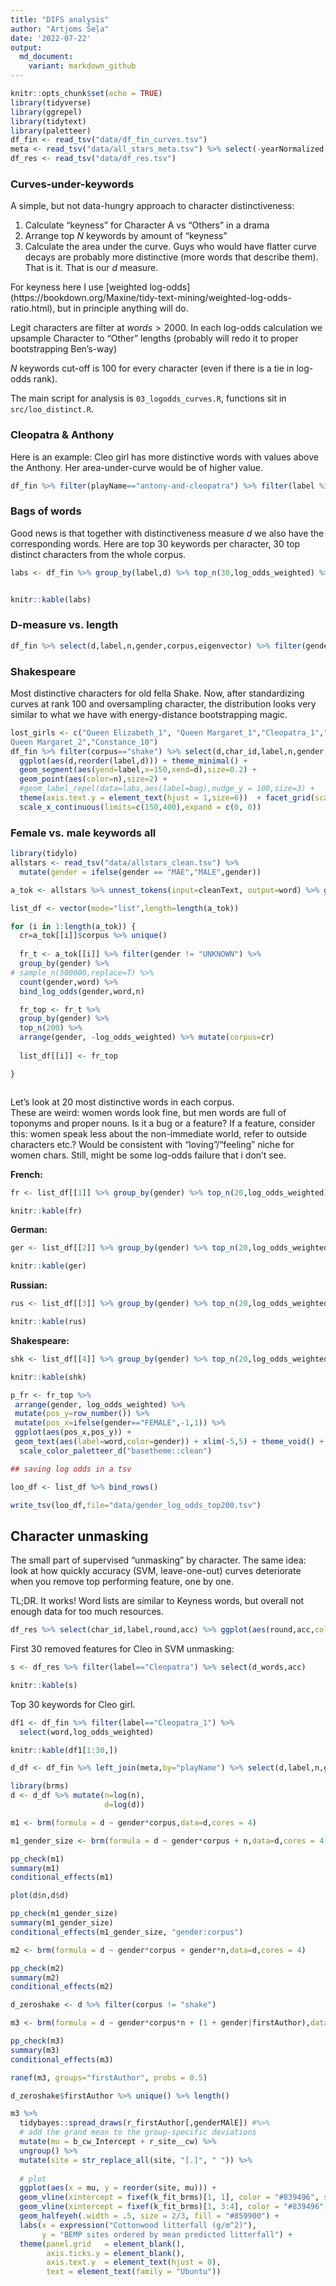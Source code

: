 ```yaml
---
title: "DIFS analysis"
author: "Artjoms Šeļa"
date: '2022-07-22'
output:
  md_document:
    variant: markdown_github
---
```


```r
knitr::opts_chunk$set(echo = TRUE)
library(tidyverse)
library(ggrepel)
library(tidytext)
library(paletteer)
df_fin <- read_tsv("data/df_fin_curves.tsv")
meta <- read_tsv("data/all_stars_meta.tsv") %>% select(-yearNormalized,-corpus)
df_res <- read_tsv("data/df_res.tsv")
```


### Curves-under-keywords

A simple, but not data-hungry approach to character distinctiveness:  

1. Calculate "keyness" for Character A vs "Others" in a drama
2. Arrange top $N$ keywords by amount of "keyness" 
3. Calculate the area under the curve. Guys who would have flatter curve decays are probably more distinctive (more words that describe them). That is it. That is our $d$ measure.

For keyness here I use [weighted log-odds] (https://bookdown.org/Maxine/tidy-text-mining/weighted-log-odds-ratio.html), but in principle anything will do.  

Legit characters are filter at $words > 2000$. In each log-odds calculation we upsample Character to "Other" lengths (probably will redo it to proper bootstrapping Ben's-way)  

$N$ keywords cut-off is 100 for every character (even if there is a tie in log-odds rank).  

The main script for analysis is `03_logodds_curves.R`, functions sit in `src/loo_distinct.R`.  

### Cleopatra & Anthony

Here is an example: Cleo girl has more distinctive words with values above the Anthony. Her area-under-curve would be of higher value.  

```r
df_fin %>% filter(playName=="antony-and-cleopatra") %>% filter(label %in% c("Antony_1", "Cleopatra_1")) %>%  ggplot(aes(rank,log_odds_weighted,color=label)) + geom_path() + theme_minimal() + scale_color_paletteer_d("wesanderson::Darjeeling1") + labs(x="word distinctivness rank")
```


### Bags of words

Good news is that together with distinctiveness measure $d$ we also have the corresponding words. Here are top 30 keywords per character, 30 top distinct characters from the whole corpus.

```r

labs <- df_fin %>% group_by(label,d) %>% top_n(30,log_odds_weighted) %>% group_by(label,d,corpus) %>%   summarise(bag=paste(word,collapse = "_")) %>% group_by(corpus)  %>% top_n(30,d) %>% arrange(corpus)


knitr::kable(labs)
```



### D-measure vs. length

```r
df_fin %>% select(d,label,n,gender,corpus,eigenvector) %>% filter(gender %in% c("MALE","FEMALE")) %>% unique() %>% ggplot(aes(log(n),d,color=gender)) + geom_point(size=0.5,alpha=0.5) + geom_smooth(method="gam",se=F) + facet_wrap(~corpus)  +theme_minimal() + scale_color_paletteer_d("wesanderson::Darjeeling1")

```

### Shakespeare

Most distinctive characters for old fella Shake. Now, after standardizing curves at rank 100 and oversampling character, the distribution looks very similar to what we have with energy-distance bootstrapping magic.

```r
lost_girls <- c("Queen Elizabeth_1", "Queen Margaret_1","Cleopatra_1","Queen Margaret_1","	
Queen Margaret_2","Constance_10")
df_fin %>% filter(corpus=="shake") %>% select(d,char_id,label,n,gender,eigenvector) %>% unique() %>% mutate(gender=ifelse(label %in% lost_girls, "FEMALE", gender), gender=ifelse(is.na(gender), "MALE", gender)) %>% 
  ggplot(aes(d,reorder(label,d))) + theme_minimal() +
  geom_segment(aes(yend=label,x=150,xend=d),size=0.2) +
  geom_point(aes(color=n),size=2) + 
  #geom_label_repel(data=labs,aes(label=bag),nudge_y = 100,size=3) + 
  theme(axis.text.y = element_text(hjust = 1,size=6))  + facet_grid(scales = "free_y",space="free_y",rows=vars(gender)) + scale_color_paletteer_c("gameofthrones::targaryen2") +
  scale_x_continuous(limits=c(150,400),expand = c(0, 0)) 

```
### Female vs. male keywords all 


```r
library(tidylo)
allstars <- read_tsv("data/allstars_clean.tsv") %>% 
  mutate(gender = ifelse(gender == "MAE","MALE",gender))

a_tok <- allstars %>% unnest_tokens(input=cleanText, output=word) %>% group_by(corpus) %>% group_split()

list_df <- vector(mode="list",length=length(a_tok))

for (i in 1:length(a_tok)) {
  cr=a_tok[[i]]$corpus %>% unique()
  
  fr_t <- a_tok[[i]] %>% filter(gender != "UNKNOWN") %>% 
  group_by(gender) %>%
# sample_n(500000,replace=T) %>%
  count(gender,word) %>% 
  bind_log_odds(gender,word,n)

  fr_top <- fr_t %>%
  group_by(gender) %>%
  top_n(200) %>% 
  arrange(gender, -log_odds_weighted) %>% mutate(corpus=cr)
  
  list_df[[i]] <- fr_top

}



```
Let's look at 20 most distinctive words in each corpus.  
These are weird: women words look fine, but men words are full of toponyms and proper nouns.
Is it a bug or a feature? If a feature, consider this: women speak less about the non-immediate world, refer to outside characters etc.? Would be consistent with "loving"/"feeling" niche for women chars.  Still, might be some log-odds failure that i don't see. 

**French:**

```r
fr <- list_df[[1]] %>% group_by(gender) %>% top_n(20,log_odds_weighted)

knitr::kable(fr)
```
  

**German:  **

```r
ger <- list_df[[2]] %>% group_by(gender) %>% top_n(20,log_odds_weighted)

knitr::kable(ger)
```  

  
**Russian:**  


```r
rus <- list_df[[3]] %>% group_by(gender) %>% top_n(20,log_odds_weighted)

knitr::kable(rus)
```

**Shakespeare:**


```r

shk <- list_df[[4]] %>% group_by(gender) %>% top_n(20,log_odds_weighted)

knitr::kable(shk)
```


```r
p_fr <- fr_top %>%
 arrange(gender, log_odds_weighted) %>%
 mutate(pos_y=row_number()) %>%
 mutate(pos_x=ifelse(gender=="FEMALE",-1,1)) %>%
 ggplot(aes(pos_x,pos_y)) + 
 geom_text(aes(label=word,color=gender)) + xlim(-5,5) + theme_void() +
  scale_color_paletteer_d("basetheme::clean")

```
  
```r
## saving log odds in a tsv

loo_df <- list_df %>% bind_rows()

write_tsv(loo_df,file="data/gender_log_odds_top200.tsv")

```

  
## Character unmasking

The small part of supervised "unmasking" by character. The same idea: look at how quickly accuracy (SVM, leave-one-out) curves deteriorate when you remove top performing feature, one by one.  

TL;DR. It works! Word lists are similar to Keyness words, but overall not enough data for too much resources.    

```r
df_res %>% select(char_id,label,round,acc) %>% ggplot(aes(round,acc,color=label)) + geom_path() + theme_minimal() + scale_color_paletteer_d("basetheme::brutal") + facet_wrap(~label)
```
  
First 30 removed features for Cleo in SVM unmasking:  

```r
s <- df_res %>% filter(label=="Cleopatra") %>% select(d_words,acc)

knitr::kable(s)
```
  
Top 30 keywords for Cleo girl.

```r
df1 <- df_fin %>% filter(label=="Cleopatra_1") %>%
  select(word,log_odds_weighted)

knitr::kable(df1[1:30,])

```



```r
d_df <- df_fin %>% left_join(meta,by="playName") %>% select(d,label,n,gender,corpus,yearNormalized,firstAuthor,normalizedGenre,eigenvector) %>% filter(gender %in% c("MALE","FEMALE")) %>% unique()

```

```r
library(brms)
d <- d_df %>% mutate(n=log(n),
                     d=log(d))

m1 <- brm(formula = d ~ gender*corpus,data=d,cores = 4)

m1_gender_size <- brm(formula = d ~ gender*corpus + n,data=d,cores = 4)

pp_check(m1)
summary(m1)
conditional_effects(m1)
```


```r
plot(d$n,d$d)

pp_check(m1_gender_size)
summary(m1_gender_size)
conditional_effects(m1_gender_size, "gender:corpus")

```

```r
m2 <- brm(formula = d ~ gender*corpus + gender*n,data=d,cores = 4)

```

```r
pp_check(m2)
summary(m2)
conditional_effects(m2)
```

```r
d_zeroshake <- d %>% filter(corpus != "shake")

m3 <- brm(formula = d ~ gender*corpus*n + (1 + gender|firstAuthor),data=d_zeroshake,cores = 4)

pp_check(m3)
summary(m3)
conditional_effects(m3)
```


```r
ranef(m3, groups="firstAuthor", probs = 0.5)

d_zeroshake$firstAuthor %>% unique() %>% length()

m3 %>%
  tidybayes::spread_draws(r_firstAuthor[,genderMAlE]) #%>%
  # add the grand mean to the group-specific deviations
  mutate(mu = b_cw_Intercept + r_site__cw) %>%
  ungroup() %>%
  mutate(site = str_replace_all(site, "[.]", " ")) %>% 
  
  # plot
  ggplot(aes(x = mu, y = reorder(site, mu))) +
  geom_vline(xintercept = fixef(k_fit_brms)[1, 1], color = "#839496", size = 1) +
  geom_vline(xintercept = fixef(k_fit_brms)[1, 3:4], color = "#839496", linetype = 2) +
  geom_halfeyeh(.width = .5, size = 2/3, fill = "#859900") +
  labs(x = expression("Cottonwood litterfall (g/m^2)"),
       y = "BEMP sites ordered by mean predicted litterfall") +
  theme(panel.grid   = element_blank(),
        axis.ticks.y = element_blank(),
        axis.text.y  = element_text(hjust = 0),
        text = element_text(family = "Ubuntu")) 
```

